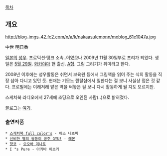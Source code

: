 [[목차]]
== 개요 ==
http://blog-imgs-42.fc2.com/n/a/k/nakaasulemonn/moblog_61e1047a.jpg

中世 明日香

[[일본]]의 [[성우]]. 프로덕션·탱크 소속..이였으나 2009년 11월 30일부로 프리가 되었다. 생일은 [[5월 29일]]. [[와카야마]] 현 출신. [[A형]]. 그림 그리기가 취미라고 한다.

2008년 이후에는 성우활동은 쉬면서 보육원 등에서 그림책을 읽어 주는 식의 활동을 직장 삼아 다니고 있던 듯. 현재는 기모노 렌탈샵에서 일한다는 걸 보니 사실상 접은 것 같다. 프로필에는 이래저래 맡은 역을 써놓은 걸 보니 다시 활동하게 될 지도 모르지만.

스케치북 라디오에서 27세에 초딩으로 오인된 사람(..)으로 밝혀졌다.

블로그는 [http://nakaasulemonn.blog83.fc2.com/ 여기].

=== 출연작품 ===
 * [[스케치북(만화)|스케치북 full color's]] - 아소 나츠미
 * [[신비한 별의 쌍둥이 공주|신비한 별의 쌍둥이 공주 GYU!]] - [[레몬#s-4.1|레몬]]
 * [[햣코]] - [[오오바 미나토]]
 * I "s Pure - 아키바 이츠키

